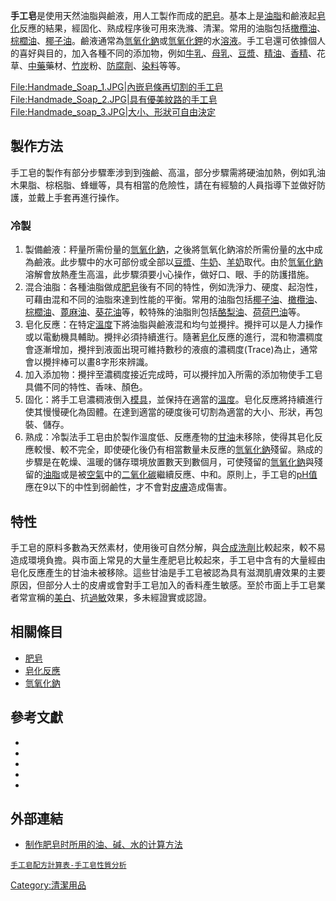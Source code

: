 {{No footnotes|time=2021-09-23T06:25:28+00:00}}
'''手工皂'''是使用天然油脂與鹼液，用人工製作而成的[[肥皂|肥皂]]。基本上是[[油脂|油脂]]和鹼液起[[皂化|皂化]]反應的結果，經固化、熟成程序後可用來洗滌、清潔。常用的油脂包括[[橄欖油|橄欖油]]、[[棕櫚油|棕櫚油]]、[[椰子油|椰子油]]。鹼液通常為[[氫氧化鈉|氫氧化鈉]]或[[氫氧化鉀|氫氧化鉀]]的水[[溶液|溶液]]。手工皂還可依據個人的喜好與目的，加入各種不同的添加物，例如[[牛乳|牛乳]]、[[母乳|母乳]]、[[豆漿|豆漿]]、[[精油|精油]]、[[香精|香精]]、花草、[[中藥|中藥]]藥材、[[竹炭|竹炭]]粉、[[防腐劑|防腐劑]]、[[染料|染料]]等等。
<gallery>
File:Handmade_Soap_1.JPG|內嵌皂條再切割的手工皂
File:Handmade_Soap_2.JPG|具有優美紋路的手工皂
File:Handmade_soap_3.JPG|大小、形狀可自由決定
</gallery>

== 製作方法 ==
手工皂的製作有部分步驟牽涉到到強鹼、高溫，部分步驟需將硬油加熱，例如乳油木果脂、棕梠脂、蜂蠟等，具有相當的危險性，請在有經驗的人員指導下並做好防護，並戴上手套再進行操作。

=== 冷製 ===
# 製備鹼液：秤量所需份量的[[氫氧化鈉|氫氧化鈉]]，之後將氫氧化鈉溶於所需份量的[[水|水]]中成為鹼液。此步驟中的水可部份或全部以[[豆浆|豆漿]]、[[牛奶|牛奶]]、[[羊乳|羊奶]]取代。由於[[氢氧化钠|氫氧化鈉]]溶解會放熱產生高溫，此步驟須要小心操作，做好口、眼、手的防護措施。
# 混合油脂：各種油脂做成[[肥皂|肥皂]]後有不同的特性，例如洗淨力、硬度、起泡性，可藉由混和不同的油脂來達到性能的平衡。常用的油脂包括[[椰子油|椰子油]]、[[橄欖油|橄欖油]]、[[棕櫚油|棕櫚油]]、[[蓖麻油|蓖麻油]]、[[葵花籽油|葵花油]]等，較特殊的油脂則包括[[酪梨油|酪梨油]]、[[荷荷巴油|荷荷巴油]]等。
# 皂化反應：在特定[[温度|溫度]]下將油脂與鹼液混和均勻並攪拌。攪拌可以是人力操作或以電動機具輔助。攪拌必須持續進行。隨著[[皂化|皂化]]反應的進行，混和物濃稠度會逐漸增加，攪拌到液面出現可維持數秒的液痕的濃稠度(Trace)為止，通常會以攪拌棒可以畫8字形來辨識。
# 加入添加物：攪拌至濃稠度接近完成時，可以攪拌加入所需的添加物使手工皂具備不同的特性、香味、顏色。
# 固化：將手工皂濃稠液倒入[[模具|模具]]，並保持在適當的[[温度|溫度]]。皂化反應將持續進行使其慢慢硬化為固體。在達到適當的硬度後可切割為適當的大小、形狀，再包裝、儲存。
# 熟成：冷製法手工皂由於製作溫度低、反應產物的[[甘油|甘油]]未移除，使得其皂化反應較慢、較不完全，即使硬化後仍有相當數量未反應的[[氫氧化鈉|氫氧化鈉]]殘留。熟成的步驟是在乾燥、溫暖的儲存環境放置數天到數個月，可使殘留的[[氢氧化钠|氫氧化鈉]]與殘留的[[油脂|油脂]]或是被[[空气|空氣]]中的[[二氧化碳|二氧化碳]]繼續反應、中和。原則上，手工皂的[[pH值|pH值]]應在9以下的中性到弱鹼性，才不會對[[皮膚|皮膚]]造成傷害。

== 特性 ==
手工皂的原料多數為天然素材，使用後可自然分解，與[[合成洗劑|合成洗劑]]比較起來，較不易造成環境負擔。與市面上常見的大量生產肥皂比較起來，手工皂中含有的大量經由皂化反應產生的甘油未被移除。這些甘油是手工皂被認為具有滋潤肌膚效果的主要原因，但部分人士的皮膚或會對手工皂加入的香料產生敏感。至於市面上手工皂業者常宣稱的[[美白|美白]]、抗[[过敏|過敏]]效果，多未經證實或認證。

==相關條目==
* [[肥皂|肥皂]]
* [[皂化反應|皂化反應]]
* [[氢氧化钠|氫氧化鈉]]

== 參考文獻 ==
* {{cite book zh|title=《第一次玩手工香皂》|author=高玉玲 著|publisher=雅事文化出版|date=2009-11-23|isbn=9789867758552}}
* {{cite book zh|title=《自己做100％保養級乳香皂超簡單：娜娜媽的30種無毒貼身皂》|author=娜娜媽 著|publisher=蘋果屋出版|date=2009-03-26|isbn=9789866444012}}
* {{cite book zh|title=《娜娜媽教你做超滋養天然修護手工皂》|author=娜娜媽 著|publisher=木馬文化出版|date=2010-04-09|isbn=9789866488757}}
* {{cite book zh|title=《家有手工皂》|author=詹千慧 著|publisher=藝風堂出版|date=2009-12-14|isbn=9789866524165}}
* {{cite book zh|title=《戀上手工皂》|author=格子 著|publisher=非馬出版|date=2006-12-18|isbn=9789868270626}}

== 外部連結 ==
* [http://www.bike9.com/tm07.htm#制作肥皂时所用的油、碱、水的计算方法 制作肥皂时所用的油、碱、水的计算方法] {{Wayback|url=http://www.bike9.com/tm07.htm#制作肥皂时所用的油 |date=20110301172851 }}
 [https://www.soap-diy.com/Soap_Calculators.php 手工皂配方計算表-手工皂性質分析] {{Wayback|url=https://www.soap-diy.com/Soap_Calculators.php |date=20180511215034 }}
[[Category:清潔用品|Category:清潔用品]]